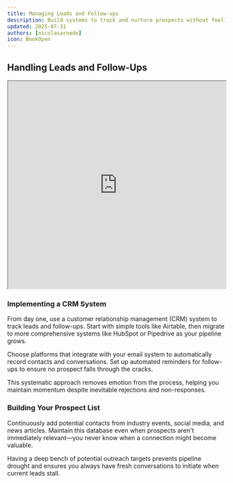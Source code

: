 ```yaml
---
title: Managing Leads and Follow-ups
description: Build systems to track and nurture prospects without feeling overwhelmed
updated: 2025-07-31
authors: [nicolasarnedo]
icon: BookOpen
---
```


## Handling Leads and Follow-Ups

<div style={{ margin: '2rem 0' }}>
  <iframe 
    src="https://drive.google.com/file/d/1-adXK0ko93qgHR4YGWW8BZbvZGooYD1z/preview" 
    width="100%" 
    height="480" 
    allow="autoplay"
    style={{ border: 'none', borderRadius: '8px' }}
  ></iframe>
</div>

### Implementing a CRM System

From day one, use a customer relationship management (CRM) system to track leads and follow-ups. Start with simple tools like Airtable, then migrate to more comprehensive systems like HubSpot or Pipedrive as your pipeline grows.

Choose platforms that integrate with your email system to automatically record contacts and conversations. Set up automated reminders for follow-ups to ensure no prospect falls through the cracks.

This systematic approach removes emotion from the process, helping you maintain momentum despite inevitable rejections and non-responses.

### Building Your Prospect List

Continuously add potential contacts from industry events, social media, and news articles. Maintain this database even when prospects aren't immediately relevant—you never know when a connection might become valuable.

Having a deep bench of potential outreach targets prevents pipeline drought and ensures you always have fresh conversations to initiate when current leads stall.
